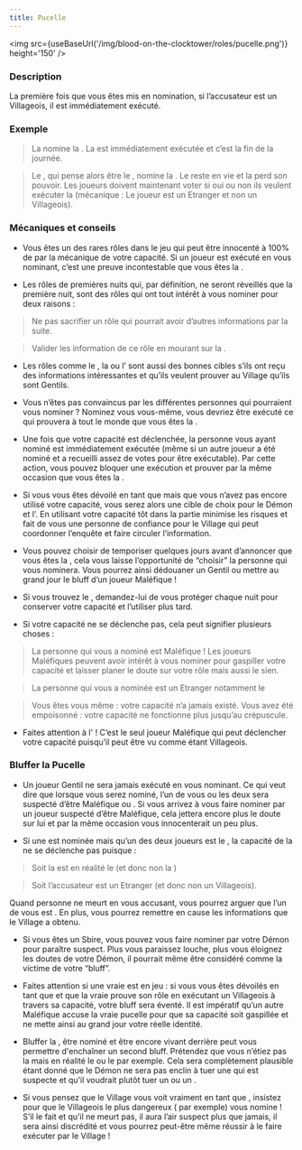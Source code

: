 ```yaml
---
title: Pucelle
---
```



<img src={useBaseUrl('/img/blood-on-the-clocktower/roles/pucelle.png')} height='150' />

<Role PUCELLE header />

### Description
La première fois que vous êtes mis en nomination, si l’accusateur est un Villageois, il est immédiatement exécuté.

### Exemple 
> La <Role LAVANDIERE /> nomine la <Role PUCELLE />. La <Role LAVANDIERE /> est immédiatement exécutée et c’est la fin de la journée.

> Le <Role SOULARD />, qui pense alors être le <Role CUISTOT />, nomine la <Role PUCELLE />. Le <Role SOULARD /> reste en vie et la <Role PUCELLE /> perd son pouvoir. Les joueurs doivent maintenant voter si oui ou non ils veulent exécuter la <Role PUCELLE /> (mécanique : Le joueur est un Etranger et non un Villageois).


### Mécaniques et conseils
- Vous êtes un des rares rôles dans le jeu qui peut être innocenté à 100% de par la mécanique de votre capacité. Si un joueur est exécuté en vous nominant, c’est une preuve incontestable que vous êtes la <Role PUCELLE />.

- Les rôles de premières nuits qui, par définition, ne seront réveillés que la première nuit, sont des rôles qui ont tout intérêt à vous nominer pour deux raisons : 
> Ne pas sacrifier un rôle qui pourrait avoir d’autres informations par la suite.

> Valider les information de ce rôle en mourant sur la <Role PUCELLE />.

- Les rôles comme le <Role CROQUE_MORT />, la <Role VOYANTE /> ou l’<Role EMPATHIQUE /> sont aussi des bonnes cibles s’ils ont reçu des informations intéressantes et qu’ils veulent prouver au Village qu’ils sont Gentils.

- Vous n’êtes pas convaincus par les différentes personnes qui pourraient vous nominer ? Nominez vous vous-même, vous devriez être exécuté ce qui prouvera à tout le monde que vous êtes la <Role PUCELLE />.

- Une fois que votre capacité est déclenchée, la personne vous ayant nominé est immédiatement exécutée (même si un autre joueur a été nominé et a recueilli assez de votes pour être exécutable). Par cette action, vous pouvez bloquer une exécution et prouver par la même occasion que vous êtes la <Role PUCELLE />.

- Si vous vous êtes dévoilé en tant que <Role PUCELLE /> mais que vous n’avez pas encore utilisé votre capacité, vous serez alors une cible de choix pour le Démon et l’<Role EMPOISONNEUR />. En utilisant votre capacité tôt dans la partie minimise les risques et fait de vous une personne de confiance pour le Village qui peut coordonner l’enquête et faire circuler l’information.

- Vous pouvez choisir de temporiser quelques jours avant d’annoncer que vous êtes la <Role PUCELLE />, cela vous laisse l’opportunité de “choisir” la personne qui vous nominera. Vous pourrez ainsi dédouaner un Gentil ou mettre au grand jour le bluff d’un joueur Maléfique !

- Si vous trouvez le <Role MOINE />, demandez-lui de vous protéger chaque nuit pour conserver votre capacité et l’utiliser plus tard.

- Si votre capacité ne se déclenche pas, cela peut signifier plusieurs choses :
> La personne qui vous a nominé est Maléfique ! Les joueurs Maléfiques peuvent avoir intérêt à vous nominer pour gaspiller votre capacité et laisser planer le doute sur votre rôle mais aussi le sien.

> La personne qui vous a nominée est un Etranger notamment le <Role SOULARD />

> Vous êtes vous même <Role SOULARD /> : votre capacité n’a jamais existé. Vous avez été empoisonné : votre capacité ne fonctionne plus jusqu’au crépuscule.

- Faites attention à l'<Role ESPION /> ! C’est le seul joueur Maléfique qui peut déclencher votre capacité puisqu’il peut être vu comme étant Villageois.


### Bluffer la Pucelle
- Un joueur Gentil ne sera jamais exécuté en vous nominant. Ce qui veut dire que lorsque vous serez nominé, l’un de vous ou les deux sera suspecté d’être Maléfique ou <Role SOULARD />. Si vous arrivez à vous faire nominer par un joueur suspecté d’être Maléfique, cela jettera encore plus le doute sur lui et par la même occasion vous innocenterait un peu plus.

- Si une <Role PUCELLE /> est nominée mais qu’un des deux joueurs est le <Role SOULARD />, la capacité de la <Role PUCELLE /> ne se déclenche pas puisque :

> Soit la <Role PUCELLE /> est en réalité le <Role SOULARD /> (et donc non la <Role PUCELLE />)

> Soit l’accusateur est un Etranger (et donc non un Villageois). 

Quand personne ne meurt en vous accusant, vous pourrez arguer que l’un de vous est <Role SOULARD />. En plus, vous pourrez remettre en cause les informations que le Village a obtenu.

- Si vous êtes un Sbire, vous pouvez vous faire nominer par votre Démon pour paraître suspect. Plus vous paraissez louche, plus vous éloignez les doutes de votre Démon, il pourrait même être considéré comme la victime de votre “bluff”.

- Faites attention si une vraie <Role PUCELLE /> est en jeu : si vous vous êtes dévoilés en tant que <Role PUCELLE /> et que la vraie <Role PUCELLE /> prouve son rôle en exécutant un Villageois à travers sa capacité, votre bluff sera éventé. Il est impératif qu’un autre Maléfique accuse la vraie pucelle pour que sa capacité soit gaspillée et ne mette ainsi au grand jour votre réelle identité.

- Bluffer la <Role PUCELLE />, être nominé et être encore vivant derrière peut vous permettre d'enchaîner un second bluff. Prétendez que vous n’étiez pas la <Role PUCELLE /> mais en réalité le <Role CROQUE_MORT /> ou le <Role MOINE /> par exemple. Cela sera complètement plausible étant donné que le Démon ne sera pas enclin à tuer une <Role PUCELLE /> qui est suspecte et qu’il voudrait plutôt tuer un <Role CROQUE_MORT /> ou un <Role MOINE />.

- Si vous pensez que le Village vous voit vraiment en tant que <Role PUCELLE />, insistez pour que le Villageois le plus dangereux (<Role EMPATHIQUE /> par exemple) vous nomine ! S’il le fait et qu’il ne meurt pas, il aura l’air suspect plus que jamais, il sera ainsi discrédité et vous pourrez peut-être même réussir à le faire exécuter par le Village !
